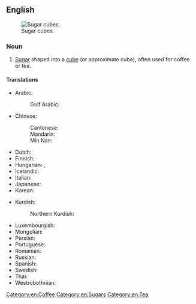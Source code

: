 ==English==
[[Image:Sugarcubes.jpg|thumb|Sugar cubes.]]

===Noun===
{{en-noun}}

# [[sugar|Sugar]] shaped into a [[cube]] (or approximate cube), often used for coffee or tea.

====Translations====
{{trans-top|sugar shaped in cubes}}
* Arabic:
*: Gulf Arabic: {{t|afb|قند|m|tr=qand}}
* Chinese:
*: Cantonese: {{t|yue|方糖|tr=fong1 tong4|sc=Hani}}
*: Mandarin: {{t+|cmn|方糖|tr=fāngtáng|sc=Hani}}
*: Min Nan: {{t|nan|角糖|tr=kak-thn̂g|sc=Hani}}
* Dutch: {{t+|nl|suikerklontje}}
* Finnish: {{t+|fi|sokeripala}}
* Hungarian: {{t+|hu|kockacukor}}, {{t|hu|mokkacukor}}
* Icelandic: {{t|is|sykurmoli|m}}
* Italian: {{t+|it|zolletta|f}}
* Japanese: {{t|ja|角砂糖|tr=かくざとう, kakuzatō|sc=Jpan}}
* Korean: {{t|ko|각설탕|sc=Kore}}
{{trans-mid}}
* Kurdish:
*: Northern Kurdish: {{t|kmr|şekirê kabikî}}
* Luxembourgish: {{t+|lb|Stéckerzocker|m}}
* Mongolian: {{t+|mn|ёотон|sc=Cyrl}}
* Persian: {{t+|fa|قند|tr=qand|sc=fa-Arab}}
* Portuguese: {{t|pt|[[cubo]]/[[torrão]] [[de]] [[açúcar]]|m}}
* Romanian: {{t+|ro|zahăr cubic|n}}
* Russian: {{t|ru|кусковой сахар|m|tr=kuskovoy sahar}}
* Spanish: {{t|es|terrón de azúcar|m}}
* Swedish: {{t+|sv|sockerbit|c}}
* Thai: {{t|th|น้ำตาลก้อน}}
* Westrobothnian: {{t|gmq-bot|sókkerbetta|m}}
{{trans-bottom}}

[[Category:en:Coffee]]
[[Category:en:Sugars]]
[[Category:en:Tea]]